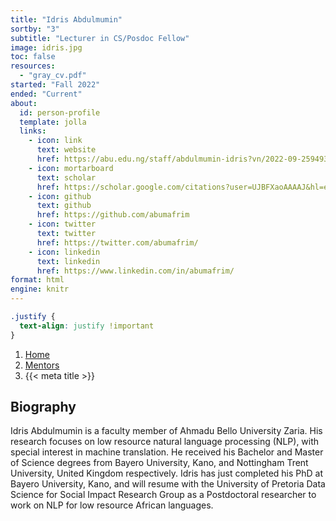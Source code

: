 ```yaml
---
title: "Idris Abdulmumin"
sortby: "3"
subtitle: "Lecturer in CS/Posdoc Fellow"
image: idris.jpg
toc: false
resources: 
  - "gray_cv.pdf"
started: "Fall 2022"
ended: "Current"
about:
  id: person-profile
  template: jolla
  links:
    - icon: link
      text: website
      href: https://abu.edu.ng/staff/abdulmumin-idris?vn/2022-09-259493.html
    - icon: mortarboard
      text: scholar
      href: https://scholar.google.com/citations?user=UJBFXaoAAAAJ&hl=en&oi=ao
    - icon: github
      text: github
      href: https://github.com/abumafrim
    - icon: twitter
      text: twitter
      href: https://twitter.com/abumafrim/
    - icon: linkedin
      text: linkedin
      href: https://www.linkedin.com/in/abumafrim/
format: html
engine: knitr
---
```


```css
.justify {
  text-align: justify !important
}
```


```{=html}
<nav aria-label="breadcrumb">
  <ol class="breadcrumb">
    <li class="breadcrumb-item"><a href="../../index.html">Home</a></li>
    <li class="breadcrumb-item"><a href="../../mentors.html">Mentors</a></li>
    <li class="breadcrumb-item active" aria-current="page">{{< meta title >}}</li>
  </ol>
</nav>
```

:::{#person-profile}
:::


::: {.justify}

## Biography
Idris Abdulmumin is a faculty member of Ahmadu Bello University Zaria. His research focuses on low resource natural language processing (NLP), with special interest in machine translation. He received his Bachelor and Master of Science degrees from Bayero University, Kano, and Nottingham Trent University, United Kingdom respectively. Idris has just completed his PhD at Bayero University, Kano, and will resume with the University of Pretoria Data Science for Social Impact Research Group as a Postdoctoral researcher to work on NLP for low resource African languages.


:::